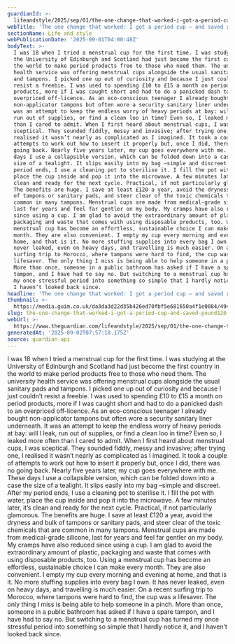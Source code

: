 ```yaml
---
guardianId: >-
  lifeandstyle/2025/sep/01/the-one-change-that-worked-i-got-a-period-cup-and-saved-120-a-year
webTitle: 'The one change that worked: I got a period cup – and saved £120 a year'
sectionName: Life and style
webPublicationDate: '2025-09-01T04:00:48Z'
bodyText: >-
  I was 18 when I tried a menstrual cup for the first time. I was studying at
  the University of Edinburgh and Scotland had just become the first country in
  the world to make period products free to those who need them. The university
  health service was offering menstrual cups alongside the usual sanitary pads
  and tampons. I picked one up out of curiosity and because I just couldn’t
  resist a freebie. I was used to spending £10 to £15 a month on period
  products, more if I was caught short and had to do a panicked dash to an
  overpriced off-licence. As an eco-conscious teenager I already bought
  non-applicator tampons but often wore a security sanitary liner underneath. It
  was an attempt to keep the endless worry of heavy periods at bay: will I leak,
  run out of supplies, or find a clean loo in time? Even so, I leaked more often
  than I cared to admit. When I first heard about menstrual cups, I was
  sceptical. They sounded fiddly, messy and invasive; after trying one, I
  realised it wasn’t nearly as complicated as I imagined. It took a couple of
  attempts to work out how to insert it properly but, once I did, there was no
  going back. Nearly five years later, my cup goes everywhere with me. These
  days I use a collapsible version, which can be folded down into a case the
  size of a tealight. It slips easily into my bag –simple and discreet. After my
  period ends, I use a cleaning pot to sterilise it. I fill the pot with water,
  place the cup inside and pop it into the microwave. A few minutes later, it’s
  clean and ready for the next cycle. Practical, if not particularly glamorous.
  The benefits are huge. I save at least £120 a year, avoid the dryness and bulk
  of tampons or sanitary pads, and steer clear of the toxic chemicals that are
  common in many tampons. Menstrual cups are made from medical-grade silicone,
  last for years and feel far gentler on my body. My cramps have also reduced
  since using a cup. I am glad to avoid the extraordinary amount of plastic,
  packaging and waste that comes with using disposable products, too. Using a
  menstrual cup has become an effortless, sustainable choice I can make every
  month. They are also convenient. I empty my cup every morning and evening at
  home, and that is it. No more stuffing supplies into every bag I own. It has
  never leaked, even on heavy days, and travelling is much easier. On a recent
  surfing trip to Morocco, where tampons were hard to find, the cup was a
  lifesaver. The only thing I miss is being able to help someone in a pinch.
  More than once, someone in a public bathroom has asked if I have a spare
  tampon, and I have had to say no. But switching to a menstrual cup has turned
  my once stressful period into something so simple that I hardly notice it, and
  I haven’t looked back since.
headline: 'The one change that worked: I got a period cup – and saved £120 a year'
thumbnail: >-
  https://media.guim.co.uk/da3da3d22d35b426ed70fbf5e681650a4f1e0084/494_0_5430_4344/500.jpg
slug: the-one-change-that-worked-i-got-a-period-cup-and-saved-pound120-a-year
webUrl: >-
  https://www.theguardian.com/lifeandstyle/2025/sep/01/the-one-change-that-worked-i-got-a-period-cup-and-saved-120-a-year
generatedAt: '2025-09-02T07:57:18.175Z'
source: guardian-api
---
```

I was 18 when I tried a menstrual cup for the first time. I was studying at the University of Edinburgh and Scotland had just become the first country in the world to make period products free to those who need them. The university health service was offering menstrual cups alongside the usual sanitary pads and tampons. I picked one up out of curiosity and because I just couldn’t resist a freebie. I was used to spending £10 to £15 a month on period products, more if I was caught short and had to do a panicked dash to an overpriced off-licence. As an eco-conscious teenager I already bought non-applicator tampons but often wore a security sanitary liner underneath. It was an attempt to keep the endless worry of heavy periods at bay: will I leak, run out of supplies, or find a clean loo in time? Even so, I leaked more often than I cared to admit. When I first heard about menstrual cups, I was sceptical. They sounded fiddly, messy and invasive; after trying one, I realised it wasn’t nearly as complicated as I imagined. It took a couple of attempts to work out how to insert it properly but, once I did, there was no going back. Nearly five years later, my cup goes everywhere with me. These days I use a collapsible version, which can be folded down into a case the size of a tealight. It slips easily into my bag –simple and discreet. After my period ends, I use a cleaning pot to sterilise it. I fill the pot with water, place the cup inside and pop it into the microwave. A few minutes later, it’s clean and ready for the next cycle. Practical, if not particularly glamorous. The benefits are huge. I save at least £120 a year, avoid the dryness and bulk of tampons or sanitary pads, and steer clear of the toxic chemicals that are common in many tampons. Menstrual cups are made from medical-grade silicone, last for years and feel far gentler on my body. My cramps have also reduced since using a cup. I am glad to avoid the extraordinary amount of plastic, packaging and waste that comes with using disposable products, too. Using a menstrual cup has become an effortless, sustainable choice I can make every month. They are also convenient. I empty my cup every morning and evening at home, and that is it. No more stuffing supplies into every bag I own. It has never leaked, even on heavy days, and travelling is much easier. On a recent surfing trip to Morocco, where tampons were hard to find, the cup was a lifesaver. The only thing I miss is being able to help someone in a pinch. More than once, someone in a public bathroom has asked if I have a spare tampon, and I have had to say no. But switching to a menstrual cup has turned my once stressful period into something so simple that I hardly notice it, and I haven’t looked back since.
